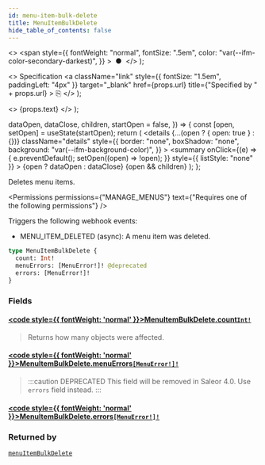```yaml
---
id: menu-item-bulk-delete
title: MenuItemBulkDelete
hide_table_of_contents: false
---
```


  <>
    <span
      style={{
        fontWeight: "normal",
        fontSize: ".5em",
        color: "var(--ifm-color-secondary-darkest)",
      }}
    >
      &nbsp;●&nbsp;
    </span>
  </>
);

  <>
    Specification
    <a
      className="link"
      style={{ fontSize: "1.5em", paddingLeft: "4px" }}
      target="\_blank"
      href={props.url}
      title={"Specified by " + props.url}
    >
      ⎘
    </a>
  </>
);

  <>
    <span className={props.class}>{props.text}</span>
  </>
);


  dataOpen,
  dataClose,
  children,
  startOpen = false,
}) => {
  const [open, setOpen] = useState(startOpen);
  return (
    <details
      {...(open ? { open: true } : {})}
      className="details"
      style={{
        border: "none",
        boxShadow: "none",
        background: "var(--ifm-background-color)",
      }}
    >
      <summary
        onClick={(e) => {
          e.preventDefault();
          setOpen((open) => !open);
        }}
        style={{ listStyle: "none" }}
      >
        {open ? dataOpen : dataClose}
      </summary>
      {open && children}
    </details>
  );
};

Deletes menu items.

<Permissions
  permissions={"MANAGE_MENUS"}
  text={"Requires one of the following permissions"}
/>

Triggers the following webhook events:

- MENU_ITEM_DELETED (async): A menu item was deleted.

```graphql
type MenuItemBulkDelete {
  count: Int!
  menuErrors: [MenuError!]! @deprecated
  errors: [MenuError!]!
}
```

### Fields

#### [<code style={{ fontWeight: 'normal' }}>MenuItemBulkDelete.<b>count</b></code>](#)<Bullet />[`Int!`](../../../api-reference/miscellaneous/scalars/int) <Badge class="badge badge--secondary" text="non-null"/> <Badge class="badge badge--secondary" text="scalar"/>

> Returns how many objects were affected.

#### [<code style={{ fontWeight: 'normal' }}>MenuItemBulkDelete.<b>menuErrors</b></code>](#)<Bullet />[`[MenuError!]!`](../../../api-reference/menu/objects/menu-error) <Badge class="badge badge--deprecated badge--secondary" text="deprecated"/> <Badge class="badge badge--secondary" text="non-null"/> <Badge class="badge badge--secondary" text="object"/>

> :::caution DEPRECATED
> This field will be removed in Saleor 4.0. Use `errors` field instead.
> :::

#### [<code style={{ fontWeight: 'normal' }}>MenuItemBulkDelete.<b>errors</b></code>](#)<Bullet />[`[MenuError!]!`](../../../api-reference/menu/objects/menu-error) <Badge class="badge badge--secondary" text="non-null"/> <Badge class="badge badge--secondary" text="object"/>

>

### Returned by

[`menuItemBulkDelete`](../../../api-reference/menu/mutations/menu-item-bulk-delete) <Badge class="badge badge--secondary" text="mutation"/>

